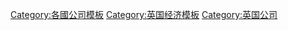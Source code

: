 [[Category:各國公司模板|Category:各國公司模板]]
[[Category:英国经济模板|Category:英国经济模板]]
[[Category:英国公司|Category:英国公司]]